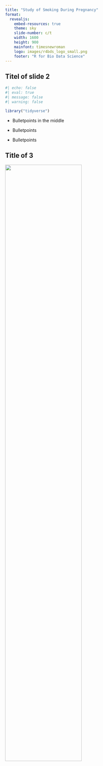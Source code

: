 ```yaml
---
title: "Study of Smoking During Pregnancy"
format:
  revealjs:
    embed-resources: true
    theme: sky
    slide-number: c/t
    width: 1600
    height: 900
    mainfont: timesnewroman
    logo: images/r4bds_logo_small.png
    footer: "R for Bio Data Science"
---
```


<!--# ---------------------------------------------------------------------- -->

<!--# SLIDE ---------------------------------------------------------------- -->

<!--# ---------------------------------------------------------------------- -->

## Titel of slide 2

```r
#| echo: false
#| eval: true
#| message: false
#| warning: false

library("tidyverse")
```

-   Bulletpoints in the middle

-   Bulletpoints

-   Bulletpoints

<!--# ---------------------------------------------------------------------- -->

<!--# SLIDE ---------------------------------------------------------------- -->

<!--# ---------------------------------------------------------------------- -->

## Title of 3

![](../results/plots/description_age_boxplot.png){width="70%"}
